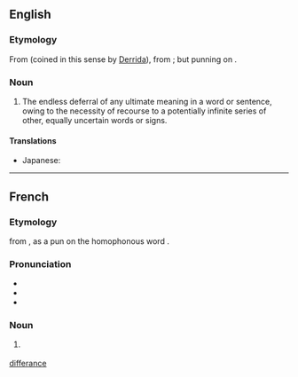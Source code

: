 ==English==
{{wikipedia}}

===Etymology===
From {{bor|en|fr|différance|gloss=deferral}} (coined in this sense by [[w:Jacques Derrida|Derrida]]), from {{m|fr|différer|gloss=to postpone}}; but punning on {{m|fr|différence|gloss=difference}}.

===Noun===
{{en-noun|-}}

# {{lb|en|literary theory|linguistics}} The endless deferral of any ultimate meaning in a word or sentence, owing to the necessity of recourse to a potentially infinite series of other, equally uncertain words or signs.

====Translations====
{{trans-top|the endless deferral of any ultimate meaning in a word or sentence}}
* Japanese: {{t|ja|差延|tr=さえん, saen|sc=Jpan}}
{{trans-mid}}
{{trans-bottom}}

[[Category:English terms spelled with É|differance]]

----

==French==
{{wikipedia|lang=fr}}

===Etymology===
{{coin|fr|in=1959|Jacques Derrida|nobycat=1}}<!--year per source at fr.wikt--> from {{af|fr|différer|-ance}}, as a pun on the homophonous word {{m|fr|différence}}.

===Pronunciation===
* {{fr-IPA}}
* {{audio|fr|Fr-différence.ogg|audio}}
* {{homophones|fr|différence}}

===Noun===
{{fr-noun|f}}

# {{lb|fr|literary theory|linguistics}} {{l|en|différance}}